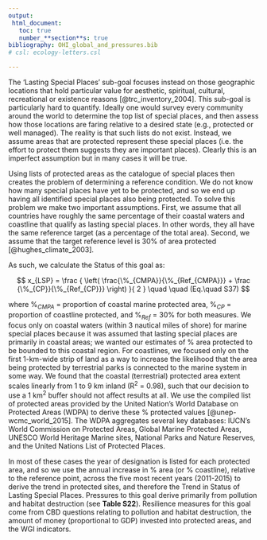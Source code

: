 ```yaml
---
output:
 html_document:
   toc: true
   number_**section**s: true
bibliography: OHI_global_and_pressures.bib
# csl: ecology-letters.csl

---
```


The ‘Lasting Special Places’ sub-goal focuses instead on those geographic locations that hold particular value for aesthetic, spiritual, cultural, recreational or existence reasons [@trc_inventory_2004]. This sub-goal is particularly hard to quantify. Ideally one would survey every community around the world to determine the top list of special places, and then assess how those locations are faring relative to a desired state (e.g., protected or well managed). The reality is that such lists do not exist. Instead, we assume areas that are protected represent these special places (i.e. the effort to protect them suggests they are important places). Clearly this is an imperfect assumption but in many cases it will be true.

Using lists of protected areas as the catalogue of special places then creates the problem of determining a reference condition. We do not know how many special places have yet to be protected, and so we end up having all identified special places also being protected. To solve this problem we make two important assumptions. First, we assume that all countries have roughly the same percentage of their coastal waters and coastline that qualify as lasting special places. In other words, they all have the same reference target (as a percentage of the total area). Second, we assume that the target reference level is 30% of area protected [@hughes_climate_2003].

As such, we calculate the Status of this goal as:

$$
x_{LSP} = \frac { \left( \frac{\%_{CMPA}}{\%_{Ref_{CMPA}}} + \frac {\%_{CP}}{\%_{Ref_{CP}}} \right) }{ 2 } \quad \quad (Eq.\quad S37)
$$

where $\%_{CMPA}$ = proportion of coastal marine protected area, $\%_{CP}$ = proportion of coastline protected, and $\%_{Ref}$ = 30% for both measures. 
We focus only on coastal waters (within 3 nautical miles of shore) for marine special places because it was assumed that lasting special places are primarily in coastal areas; we wanted our estimates of % area protected to be bounded to this coastal region. 
For coastlines, we focused only on the first 1-km-wide strip of land as a way to increase the likelihood that the area being protected by terrestrial parks is connected to the marine system in some way. We found that the coastal (terrestrial) protected area extent scales linearly from 1 to 9 km inland (R^2^ = 0.98), such that our decision to use a 1 km^2^ buffer should not affect results at all. 
We use the compiled list of protected areas provided by the United Nation’s World Database on Protected Areas (WDPA) to derive these % protected values [@unep-wcmc_world_2015]. The WDPA aggregates several key databases: IUCN’s World Commission on Protected Areas, Global Marine Protected Areas, UNESCO World Heritage Marine sites, National Parks and Nature Reserves, and the United Nations List of Protected Places.

In most of these cases the year of designation is listed for each protected area, and so we use the annual increase in % area (or % coastline), relative to the reference point, across the five most recent years (2011-2015) to derive the trend in protected sites, and therefore the Trend in Status of Lasting Special Places. Pressures to this goal derive primarily from pollution and habitat destruction (see **Table S22**). Resilience measures for this goal come from CBD questions relating to pollution and habitat destruction, the amount of money (proportional to GDP) invested into protected areas, and the WGI indicators.
